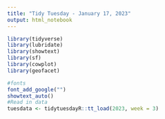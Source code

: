 ```yaml
---
title: "Tidy Tuesday - January 17, 2023"
output: html_notebook
---
```

```r
library(tidyverse)
library(lubridate)
library(showtext)
library(sf)
library(cowplot)
library(geofacet)

#fonts
font_add_google("")
showtext_auto()
#Read in data
tuesdata <- tidytuesdayR::tt_load(2023, week = 3)
```
